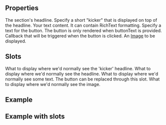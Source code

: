 
<Meta
  title="Teaser Section"
  subtitle="a complete Teaser section"
/>

## Properties

<PropsTable>
      <PropsTableRow value="headline" type="string" required>
        The section's headline.
      </PropsTableRow>
      <PropsTableRow value="kicker" type="string" required>
        Specify a short "kicker" that is displayed on top of the headline.
      </PropsTableRow>
      <PropsTableRow value="text" type="string" required>
        Your text content. It can contain RichText formatting.
      </PropsTableRow>
      <PropsTableRow value="buttonText" type="string" optional>
        Specify a text for the button. The button is only rendered when buttonText is provided.
      </PropsTableRow>
      <PropsTableRow value="onButtonClick()" type="function" optional>
        Callback that will be triggered when the button is clicked.
      </PropsTableRow>
      <PropsTableRow value="image" type="Image" optional>
        An <a href="/#/components/image">Image</a> to be displayed.
      </PropsTableRow>
</PropsTable>

## Slots

<SlotsTable>
  <SlotsTableRow value="kicker" prop="string">
  What to display where we'd normally see the 'kicker' headline.
  </SlotsTableRow>
  <SlotsTableRow value="headline" prop="string">
  What to display where we'd normally see the headline.
  </SlotsTableRow>
  <SlotsTableRow value="text" prop="string">
  What to display where we'd normally see some text.
  </SlotsTableRow>
  <SlotsTableRow value="button" prop="string">
  The button can be replaced through this slot.
  </SlotsTableRow>
  <SlotsTableRow value="media" prop="ImageRef">
  What to display where we'd normally see the image.
  </SlotsTableRow>
</SlotsTable>

## Example

<ExampleLoader example="Sections/TeaserSection.tsx"/>

## Example with slots

<ExampleLoader example="Sections/TeaserSection.slots.tsx"/>

